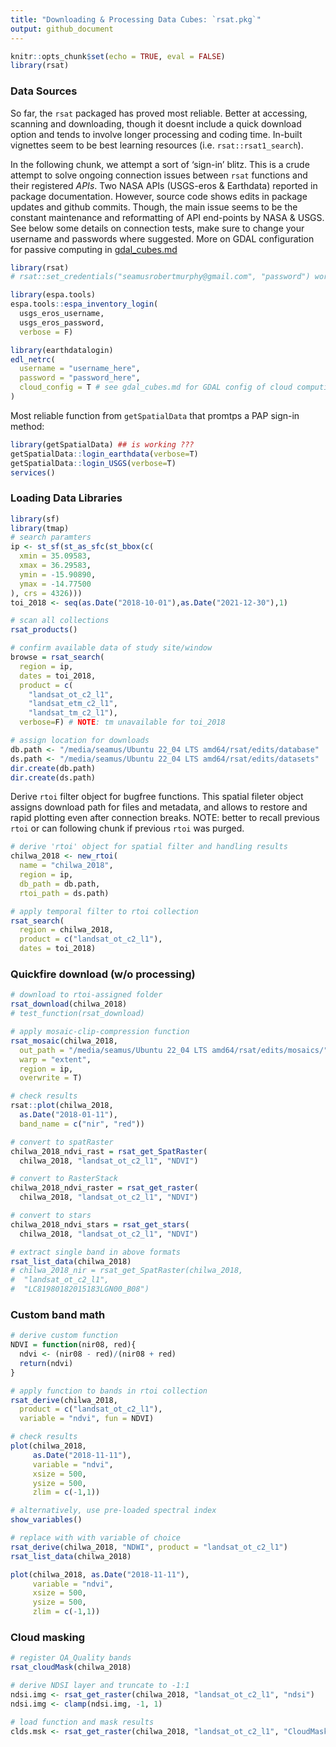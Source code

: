 ```yaml
---
title: "Downloading & Processing Data Cubes: `rsat.pkg`"
output: github_document
---
```


```r
knitr::opts_chunk$set(echo = TRUE, eval = FALSE)
library(rsat)
```

### Data Sources

So far, the `rsat` packaged has proved most reliable. Better at accessing, scanning and downloading, though it doesnt include a quick download option and tends to involve longer processing and coding time. In-built vignettes seem to be best learning resources (i.e. `rsat::rsat1_search`).

In the following chunk, we attempt a sort of 'sign-in' blitz. This is a crude attempt to solve ongoing connection issues between `rsat` functions and their registered *APIs*. Two NASA APIs (USGS-eros & Earthdata) reported in package documentation. However, source code shows edits in package updates and github commits. Though, the main issue seems to be the constant maintenance and reformatting of API end-points by NASA & USGS. See below some details on connection tests, make sure to change your username and passwords where suggested. More on GDAL configuration for passive computing in [gdal_cubes.md](https://github.com/seamusrobertmurphy/time-series-gdalcubes/blob/main/time-series-gdalcubes.md)

```r
library(rsat)
# rsat::set_credentials("seamusrobertmurphy@gmail.com", "password") working username!

library(espa.tools)
espa.tools::espa_inventory_login(
  usgs_eros_username, 
  usgs_eros_password, 
  verbose = F)

library(earthdatalogin) 
edl_netrc(
  username = "username_here",
  password = "password_here",
  cloud_config = T # see gdal_cubes.md for GDAL config of cloud computing/links
)
```

Most reliable function from `getSpatialData` that promtps a PAP sign-in method:

```r
library(getSpatialData) ## is working ???
getSpatialData::login_earthdata(verbose=T)
getSpatialData::login_USGS(verbose=T)
services()
```

### Loading Data Libraries

```r
library(sf)
library(tmap)
# search paramters
ip <- st_sf(st_as_sfc(st_bbox(c(
  xmin = 35.09583,
  xmax = 36.29583,
  ymin = -15.90890,
  ymax = -14.77500 
), crs = 4326)))
toi_2018 <- seq(as.Date("2018-10-01"),as.Date("2021-12-30"),1)

# scan all collections 
rsat_products()

# confirm available data of study site/window
browse = rsat_search(
  region = ip,
  dates = toi_2018,
  product = c(
    "landsat_ot_c2_l1", 
    "landsat_etm_c2_l1", 
    "landsat_tm_c2_l1"),
  verbose=F) # NOTE: tm unavailable for toi_2018  

# assign location for downloads 
db.path <- "/media/seamus/Ubuntu 22_04 LTS amd64/rsat/edits/database"
ds.path <- "/media/seamus/Ubuntu 22_04 LTS amd64/rsat/edits/datasets"
dir.create(db.path)
dir.create(ds.path)

```

Derive `rtoi` filter object for bugfree functions. This spatial fileter object assigns download path for files and metadata, and allows to restore and rapid plotting even after connection breaks. NOTE: better to recall previous `rtoi` or can following chunk if previous `rtoi` was purged.

```r
# derive 'rtoi' object for spatial filter and handling results
chilwa_2018 <- new_rtoi(
  name = "chilwa_2018",
  region = ip,
  db_path = db.path,
  rtoi_path = ds.path)
```

```r
# apply temporal filter to rtoi collection
rsat_search(
  region = chilwa_2018, 
  product = c("landsat_ot_c2_l1"), 
  dates = toi_2018)
```

### Quickfire download (w/o processing)  

```r
# download to rtoi-assigned folder
rsat_download(chilwa_2018)
# test_function(rsat_download)

# apply mosaic-clip-compression function
rsat_mosaic(chilwa_2018,
  out_path = "/media/seamus/Ubuntu 22_04 LTS amd64/rsat/edits/mosaics/", # default to  
  warp = "extent",
  region = ip,
  overwrite = T)

# check results
rsat::plot(chilwa_2018, 
  as.Date("2018-01-11"), 
  band_name = c("nir", "red"))


```

```r
# convert to spatRaster
chilwa_2018_ndvi_rast = rsat_get_SpatRaster(
  chilwa_2018, "landsat_ot_c2_l1", "NDVI")

# convert to RasterStack
chilwa_2018_ndvi_raster = rsat_get_raster(
  chilwa_2018, "landsat_ot_c2_l1", "NDVI")

# convert to stars
chilwa_2018_ndvi_stars = rsat_get_stars(
  chilwa_2018, "landsat_ot_c2_l1", "NDVI")

# extract single band in above formats
rsat_list_data(chilwa_2018)
# chilwa_2018_nir = rsat_get_SpatRaster(chilwa_2018,
#  "landsat_ot_c2_l1",
#  "LC81980182015183LGN00_B08")

```

### Custom band math

```r
# derive custom function 
NDVI = function(nir08, red){
  ndvi <- (nir08 - red)/(nir08 + red)
  return(ndvi)
}

# apply function to bands in rtoi collection
rsat_derive(chilwa_2018, 
  product = c("landsat_ot_c2_l1"),
  variable = "ndvi", fun = NDVI)

# check results 
plot(chilwa_2018,
     as.Date("2018-11-11"),
     variable = "ndvi",
     xsize = 500,
     ysize = 500,
     zlim = c(-1,1))

```

```r
# alternatively, use pre-loaded spectral index
show_variables() 

# replace with with variable of choice
rsat_derive(chilwa_2018, "NDWI", product = "landsat_ot_c2_l1")
rsat_list_data(chilwa_2018)

plot(chilwa_2018, as.Date("2018-11-11"),
     variable = "ndvi",
     xsize = 500,
     ysize = 500,
     zlim = c(-1,1))
```

### Cloud masking

```r
# register QA_Quality bands
rsat_cloudMask(chilwa_2018)

# derive NDSI layer and truncate to -1:1 
ndsi.img <- rsat_get_raster(chilwa_2018, "landsat_ot_c2_l1", "ndsi")
ndsi.img <- clamp(ndsi.img, -1, 1)

# load function and mask results
clds.msk <- rsat_get_raster(chilwa_2018, "landsat_ot_c2_l1", "CloudMask")

```
